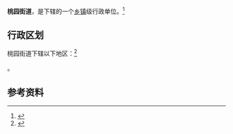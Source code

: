{{中国乡级行政区|61/02/02/003/000}}

'''桃园街道'''，是{{PRC admin/fullname|61/02/02/003/000|3}}下辖的一个[[乡镇|乡镇]]级行政单位。<ref>{{PRC admin/ref sgc|{{PRC admin/parent|61/02/02/003/000}}}}</ref>

== 行政区划 ==

桃园街道下辖以下地区：<ref>{{PRC admin/ref sgc|61/02/02/003/000}}</ref>

{{PRC admin/children|61/02/02/003/000}}。

== 参考资料 ==

{{reflist}}

{{PRC admin/navcat|61/02/02/003/000}}
{{陕西行政区划小作品}}